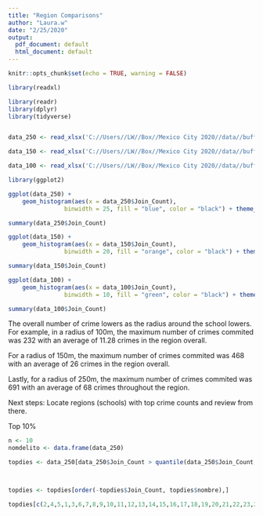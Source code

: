 ```yaml
---
title: "Region Comparisons"
author: "Laura.w"
date: "2/25/2020"
output:
  pdf_document: default
  html_document: default
---
```


```r
knitr::opts_chunk$set(echo = TRUE, warning = FALSE)
```


```r
library(readxl)

library(readr)
library(dplyr)
library(tidyverse)


data_250 <- read_xlsx('C://Users//LW//Box//Mexico City 2020//data//buffer_250_crime1_TableToExcel.xlsx')

data_150 <- read_xlsx('C://Users//LW//Box//Mexico City 2020//data//buffer_150_crime2.xlsx')

data_100 <- read_xlsx('C://Users//LW//Box//Mexico City 2020//data//buffer_100_crime2_TableToExcel.xlsx')


```


```r

library(ggplot2)

ggplot(data_250) +
    geom_histogram(aes(x = data_250$Join_Count),
                binwidth = 25, fill = "blue", color = "black") + theme_minimal(14) + scale_x_continuous(breaks=seq(0,800,100)) + labs(x = "Crime within a 250m radius", y = "Schools")

summary(data_250$Join_Count)


```

```r


ggplot(data_150) +
    geom_histogram(aes(x = data_150$Join_Count),
                binwidth = 20, fill = "orange", color = "black") + theme_minimal(14) + scale_x_continuous(breaks=seq(0,500,50)) + labs(x = "Crime within a 150m radius", y = "Schools")

summary(data_150$Join_Count)

```

```r
ggplot(data_100) +
    geom_histogram(aes(x = data_100$Join_Count),
                binwidth = 10, fill = "green", color = "black") + theme_minimal(14) + scale_x_continuous(breaks=seq(0,300,20)) + labs(x = "Crime within a 100m radius", y = "Schools")

summary(data_100$Join_Count)

```

The overall number of crime lowers as the radius around the school lowers. 
For example, in a radius of 100m, the maximum number of crimes commited was 232 with an average of 11.28 crimes in the region overall. 

For a radius of 150m, the maximum number of crimes commited was 468 with an average of 26 crimes in the region overall.

Lastly, for a radius of 250m, the maximum number of crimes commited was 691 with an average of 68 crimes throughout the region.

Next steps:
Locate regions (schools) with top crime counts and review from there.



Top 10%
```r
n <- 10
nomdelito <- data.frame(data_250)

topdies <- data_250[data_250$Join_Count > quantile(data_250$Join_Count, prob=1-n/100),]



topdies <- topdies[order(-topdies$Join_Count, topdies$nombre),]

topdies[c(2,4,5,1,3,6,7,8,9,10,11,12,13,14,15,16,17,18,19,20,21,22,23,24,25,26)]


```



```r


```

